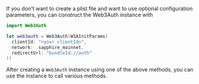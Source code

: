 If you don't want to create a plist file and want to use optional configuration parameters, you can
construct the Web3Auth instance with

```swift
import Web3Auth

let web3auth = Web3Auth(W3AInitParams(
  clientId: "<your clientId>",
  network: .sapphire_mainnet,
  redirectUrl: "bundleId://auth"
))
```

After creating a `Web3Auth` instance using one of the above methods, you can use the instance to
call various methods.
